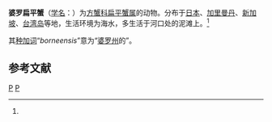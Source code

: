 {{Speciesbox
| taxon = Utica borneensis
| binomial_authority = de Man, 1895<ref name='id11989'>{{cite web| url =http://www.bioinfo.cn/db05/BjdwSpecies.php?action=view&id=11989| title =婆罗扁平蟹| work =《中国动物物种编目数据库》| publisher =中国科学院微生物研究所| author =中国科学院动物研究所| accessdate =2009-04-28| deadurl =yes| archiveurl =https://web.archive.org/web/20160305074710/http://www.bioinfo.cn/db05/BjdwSpecies.php?action=view&id=11989| archivedate =2016-03-05}}</ref>
}}

'''婆罗扁平蟹'''（[[学名|学名]]：{{lang|la|''Utica borneensis''}}）为[[方蟹科|方蟹科]][[扁平蟹属|扁平蟹属]]的动物。分布于[[日本|日本]]、[[加里曼丹|加里曼丹]]、[[新加坡|新加坡]]、[[台湾岛|台湾岛]]等地，生活环境为海水，多生活于河口处的泥滩上。<ref name='id11989'/>

其[[种加词|种加词]]“''borneensis''”意为“[[婆罗州|婆罗州]]的”。

== 参考文献 ==
{{reflist}}

{{螃蟹小作品}}
{{taxonbar}}
[[Category:_1895年描述的动物|P]]
[[Category:扁平蟹属|P]]
